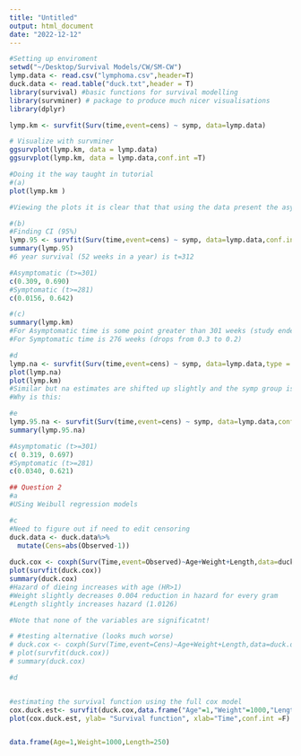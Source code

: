 ```yaml
---
title: "Untitled"
output: html_document
date: "2022-12-12"
---
```

```r
#Setting up enviroment
setwd("~/Desktop/Survival Models/CW/SM-CW")
lymp.data <- read.csv("lymphoma.csv",header=T)
duck.data <- read.table("duck.txt",header = T)
library(survival) #basic functions for survival modelling
library(survminer) # package to produce much nicer visualisations
library(dplyr)

```

```r
lymp.km <- survfit(Surv(time,event=cens) ~ symp, data=lymp.data)

# Visualize with survminer
ggsurvplot(lymp.km, data = lymp.data)
ggsurvplot(lymp.km, data = lymp.data,conf.int =T)

#Doing it the way taught in tutorial
#(a)
plot(lymp.km )

#Viewing the plots it is clear that that using the data present the asymp group has a much higher survival than symp group

#(b)
#Finding CI (95%)
lymp.95 <- survfit(Surv(time,event=cens) ~ symp, data=lymp.data,conf.int=0.95)
summary(lymp.95)
#6 year survival (52 weeks in a year) is t=312

#Asymptomatic (t>=301)
c(0.309, 0.690)
#Symptomatic (t>=281)
c(0.0156, 0.642)

#(c)
summary(lymp.km)
#For Asymptomatic time is some point greater than 301 weeks (study ended)
#For Symptomatic time is 276 weeks (drops from 0.3 to 0.2)

#d
lymp.na <- survfit(Surv(time,event=cens) ~ symp, data=lymp.data,type = "fleming")
plot(lymp.na)
plot(lymp.km)
#Similar but na estimates are shifted up slightly and the symp group is shifted up more than the asymp group
#Why is this: 

#e
lymp.95.na <- survfit(Surv(time,event=cens) ~ symp, data=lymp.data,conf.int=0.95,type="fleming")
summary(lymp.95.na)

#Asymptomatic (t>=301)
c( 0.319, 0.697)
#Symptomatic (t>=281)
c(0.0340, 0.621)
```

```r
## Question 2
#a
#USing Weibull regression models

#c
#Need to figure out if need to edit censoring
duck.data <- duck.data%>%
  mutate(Cens=abs(Observed-1))
  
duck.cox <- coxph(Surv(Time,event=Observed)~Age+Weight+Length,data=duck.data)
plot(survfit(duck.cox))
summary(duck.cox)
#Hazard of dieing increases with age (HR>1)
#Weight slightly decreases 0.004 reduction in hazard for every gram
#Length slightly increases hazard (1.0126)

#Note that none of the variables are significatnt!

# #testing alternative (looks much worse)
# duck.cox <- coxph(Surv(Time,event=Cens)~Age+Weight+Length,data=duck.data)
# plot(survfit(duck.cox))
# summary(duck.cox)

#d


#estimating the survival function using the full cox model
cox.duck.est<- survfit(duck.cox,data.frame("Age"=1,"Weight"=1000,"Length"=250))
plot(cox.duck.est, ylab= "Survival function", xlab="Time",conf.int =F)


data.frame(Age=1,Weight=1000,Length=250)
```



